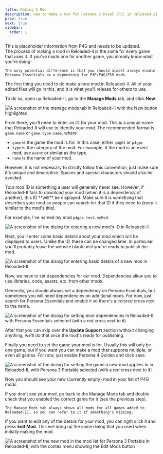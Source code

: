 ```yaml
---
title: Making A Mod
description: How to make a mod for Persona 5 Royal (PC) in Reloaded-II.
prev: true
next: true
sidebar:
  order: 1
---
```



<Aside>This is placeholder information from P4G and needs to be updated.</Aside>

<Aside>
    The process of making a mod in Reloaded-II is the same for every game that uses it. If you've made one for another game, you already know what you're doing!

    The only potential difference is that you should almost always enable Persona Essentials as a dependency for P3P/P4G/P5R mods.

</Aside>

The first thing you need to do make a new mod in Reloaded-II. All of your edited files will go in this, and it is what you'll release for others to use.

To do so, open up Reloaded-II, go to the **Manage Mods** tab, and click **New**.

![A screenshot of the manage mods tab in Reloaded-II with the New button highlighted](../../../../../assets/general/getting-started/making-a-mod/new-mod.png)

From there, you'll need to enter an ID for your mod. This is a unique name that Reloaded-II will use to identify your mod. The recommended format is `game.name` or `game.type.name`, where

- `game` is the game the mod is for. In this case, either `p4g64` or `p4gpc`
- `type` is the category of the mod. For example, if the mod is an event mod, use `event` or similar as the type.
- `name` is the name of your mod.

However, it is not necessary to strictly follow this convention, just make sure it's unique and descriptive. Spaces and special characters should also be avoided.

<Aside type="caution">
  Your mod ID is something a user will generally never see. However, if
  Reloaded-II fails to download your mod (when it is a dependency of another),
  this ID **will** be displayed. Make sure it is something that describes your
  mod so people can search for that ID if they need to (keep it similar to the
  mod's title).
</Aside>

For example, I've named my mod `p4gpc.test.myMod`.

![A screenshot of the dialog for entering a new mod's ID in Reloaded-II](../../../../../assets/p4g/getting-started/making-a-mod/new-mod-id.png)

Next, you'll enter some basic details about your mod which will be displayed to users. Unlike the ID, these can be changed later. In particular, you'll probably leave the website blank until you're ready to publish the mod.

![A screenshot of the dialog for entering basic details of a new mod in Reloaded-II](../../../../../assets/general/getting-started/making-a-mod/new-mod-details.png)

Now, we have to set dependencies for our mod. Dependencies allow you to use libraries, code, assets, etc. from other mods.

Generally, you should always set a dependency on Persona Essentials, but sometimes you will need dependencies on additional mods. For now, just search for Persona Essentials and enable it so there's a colored cross next to the name.

![A screenshot of the dialog for setting mod dependencies in Reloaded-II, with Persona Essentials selected (with a red cross next to it)](../../../../../assets/general/getting-started/making-a-mod/new-mod-dependencies.png)

After that you can skip over the **Update Support** section without changing anything, we'll do that once the mod's ready for publishing.

Finally you need to set the game your mod is for. Usually this will only be one game, but if you want you can make a mod that supports multiple, or even all games.
For now, just enable Persona 4 Golden and click save.

![A screenshot of the dialog for setting the game a new mod applies to in Reloaded-II, with Persona 3 Portable selected (with a red cross next to it)](../../../../../assets/p4g/getting-started/making-a-mod/new-mod-game.png)

Now you should see your new (currently empty) mod in your list of P4G mods.

<Aside type="tip">
    If you don't see your mod, go back to the Manage Mods tab and double check that you enabled the correct game for it (see the previous step).

    The Manage Mods tab always shows all mods for all games added to Reloaded-II, so you can refer to it if something's missing.

</Aside>

If you want to edit any of the details for your mod, you can right click it and press **Edit Mod**. This will bring up the same dialog that you used when initially making the mod.

![A screenshot of the new mod in the mod list for Persona 3 Portable in Reloaded-II, with the contex menu showing the Edit Mods button](../../../../../assets/p4g/getting-started/making-a-mod/new-mod-edit.png)

